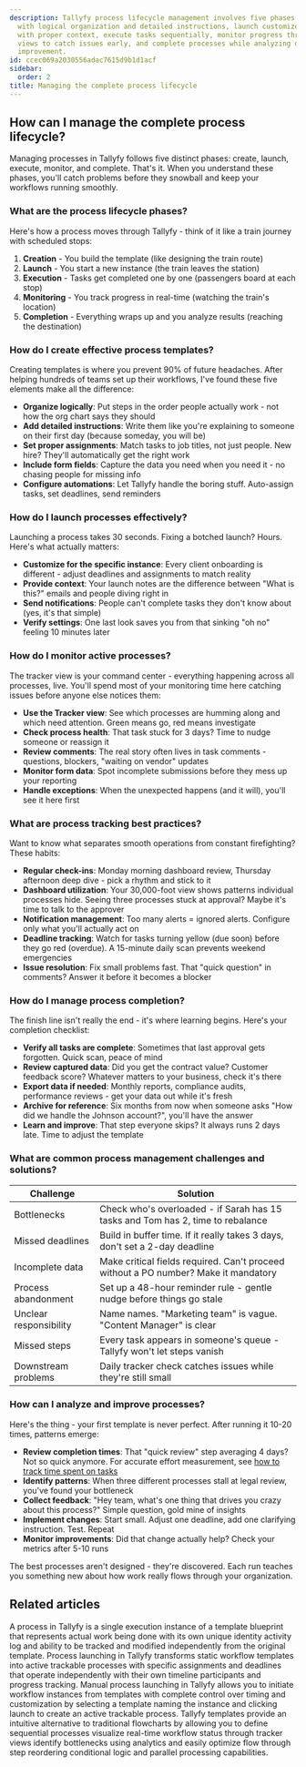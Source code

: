```yaml
---
description: Tallyfy process lifecycle management involves five phases - create templates
  with logical organization and detailed instructions, launch customized instances
  with proper context, execute tasks sequentially, monitor progress through tracker
  views to catch issues early, and complete processes while analyzing data for continuous
  improvement.
id: ccec069a2030556adac7615d9b1d1acf
sidebar:
  order: 2
title: Managing the complete process lifecycle
---
```


## How can I manage the complete process lifecycle?

Managing processes in Tallyfy follows five distinct phases: create, launch, execute, monitor, and complete. That's it. When you understand these phases, you'll catch problems before they snowball and keep your workflows running smoothly.

### What are the process lifecycle phases?

Here's how a process moves through Tallyfy - think of it like a train journey with scheduled stops:

1. **Creation** - You build the template (like designing the train route)
2. **Launch** - You start a new instance (the train leaves the station)
3. **Execution** - Tasks get completed one by one (passengers board at each stop)
4. **Monitoring** - You track progress in real-time (watching the train's location)
5. **Completion** - Everything wraps up and you analyze results (reaching the destination)

### How do I create effective process templates?

Creating templates is where you prevent 90% of future headaches. After helping hundreds of teams set up their workflows, I've found these five elements make all the difference:

- **Organize logically**: Put steps in the order people actually work - not how the org chart says they should
- **Add detailed instructions**: Write them like you're explaining to someone on their first day (because someday, you will be)
- **Set proper assignments**: Match tasks to job titles, not just people. New hire? They'll automatically get the right work
- **Include form fields**: Capture the data you need when you need it - no chasing people for missing info
- **Configure automations**: Let Tallyfy handle the boring stuff. Auto-assign tasks, set deadlines, send reminders

### How do I launch processes effectively?

Launching a process takes 30 seconds. Fixing a botched launch? Hours. Here's what actually matters:

- **Customize for the specific instance**: Every client onboarding is different - adjust deadlines and assignments to match reality
- **Provide context**: Your launch notes are the difference between "What is this?" emails and people diving right in
- **Send notifications**: People can't complete tasks they don't know about (yes, it's that simple)
- **Verify settings**: One last look saves you from that sinking "oh no" feeling 10 minutes later

### How do I monitor active processes?

The tracker view is your command center - everything happening across all processes, live. You'll spend most of your monitoring time here catching issues before anyone else notices them:

- **Use the Tracker view**: See which processes are humming along and which need attention. Green means go, red means investigate
- **Check process health**: That task stuck for 3 days? Time to nudge someone or reassign it
- **Review comments**: The real story often lives in task comments - questions, blockers, "waiting on vendor" updates
- **Monitor form data**: Spot incomplete submissions before they mess up your reporting
- **Handle exceptions**: When the unexpected happens (and it will), you'll see it here first

### What are process tracking best practices?

Want to know what separates smooth operations from constant firefighting? These habits:

- **Regular check-ins**: Monday morning dashboard review, Thursday afternoon deep dive - pick a rhythm and stick to it
- **Dashboard utilization**: Your 30,000-foot view shows patterns individual processes hide. Seeing three processes stuck at approval? Maybe it's time to talk to the approver
- **Notification management**: Too many alerts = ignored alerts. Configure only what you'll actually act on
- **Deadline tracking**: Watch for tasks turning yellow (due soon) before they go red (overdue). A 15-minute daily scan prevents weekend emergencies
- **Issue resolution**: Fix small problems fast. That "quick question" in comments? Answer it before it becomes a blocker

### How do I manage process completion?

The finish line isn't really the end - it's where learning begins. Here's your completion checklist:

- **Verify all tasks are complete**: Sometimes that last approval gets forgotten. Quick scan, peace of mind
- **Review captured data**: Did you get the contract value? Customer feedback score? Whatever matters to your business, check it's there
- **Export data if needed**: Monthly reports, compliance audits, performance reviews - get your data out while it's fresh
- **Archive for reference**: Six months from now when someone asks "How did we handle the Johnson account?", you'll have the answer
- **Learn and improve**: That step everyone skips? It always runs 2 days late. Time to adjust the template

### What are common process management challenges and solutions?

| Challenge | Solution |
|-----------|----------|
| Bottlenecks | Check who's overloaded - if Sarah has 15 tasks and Tom has 2, time to rebalance |
| Missed deadlines | Build in buffer time. If it really takes 3 days, don't set a 2-day deadline |
| Incomplete data | Make critical fields required. Can't proceed without a PO number? Make it mandatory |
| Process abandonment | Set up a 48-hour reminder rule - gentle nudge before things go stale |
| Unclear responsibility | Name names. "Marketing team" is vague. "Content Manager" is clear |
| Missed steps | Every task appears in someone's queue - Tallyfy won't let steps vanish |
| Downstream problems | Daily tracker check catches issues while they're still small |

### How can I analyze and improve processes?

Here's the thing - your first template is never perfect. After running it 10-20 times, patterns emerge:

- **Review completion times**: That "quick review" step averaging 4 days? Not so quick anymore. For accurate effort measurement, see [how to track time spent on tasks](/products/pro/tutorials/how-to/track-time-in-tasks/)
- **Identify patterns**: When three different processes stall at legal review, you've found your bottleneck
- **Collect feedback**: "Hey team, what's one thing that drives you crazy about this process?" Simple question, gold mine of insights
- **Implement changes**: Start small. Adjust one deadline, add one clarifying instruction. Test. Repeat
- **Monitor improvements**: Did that change actually help? Check your metrics after 5-10 runs

The best processes aren't designed - they're discovered. Each run teaches you something new about how work really flows through your organization.


## Related articles
<CardGrid>
<LinkTitleCard header="<b>Tracking And Tasks > More about processes</b>" href="/products/pro/tracking-and-tasks/processes/" > A process in Tallyfy is a single execution instance of a template blueprint that represents actual work being done with its own unique identity activity log and ability to be tracked and modified independently from the original template. </LinkTitleCard>
<LinkTitleCard header="<b>Pro > Launching</b>" href="/products/pro/launching/" > Process launching in Tallyfy transforms static workflow templates into active trackable processes with specific assignments and deadlines that operate independently with their own timeline participants and progress tracking. </LinkTitleCard>
<LinkTitleCard header="<b>Launching > Launch manually</b>" href="/products/pro/launching/how-can-i-launch-a-process-in-tallyfy/" > Manual process launching in Tallyfy allows you to initiate workflow instances from templates with complete control over timing and customization by selecting a template naming the instance and clicking launch to create an active trackable process. </LinkTitleCard>
<LinkTitleCard header="<b>Process Improvement > Understand process flow without flowcharts</b>" href="/products/pro/tutorials/how-to/process-improvement/understanding-process-flow-without-complex-flowcharts/" > Tallyfy templates provide an intuitive alternative to traditional flowcharts by allowing you to define sequential processes visualize real-time workflow status through tracker views identify bottlenecks using analytics and easily optimize flow through step reordering conditional logic and parallel processing capabilities. </LinkTitleCard>
</CardGrid>